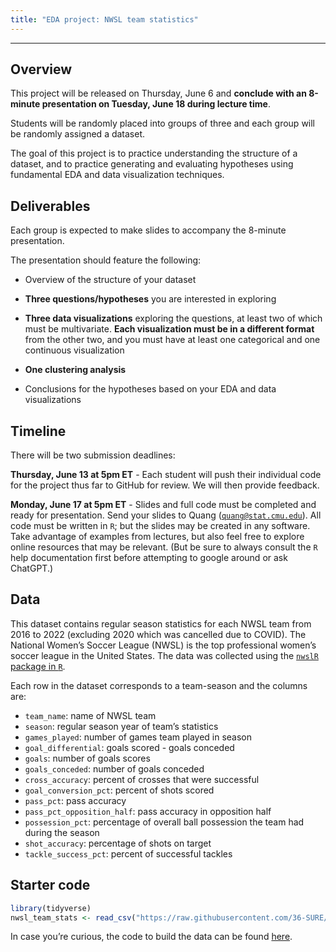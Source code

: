 ```yaml
---
title: "EDA project: NWSL team statistics"
---
```


---

## Overview

This project will be released on Thursday, June 6 and **conclude with an 8-minute presentation on Tuesday, June 18 during lecture time**.

Students will be randomly placed into groups of three and each group will be randomly assigned a dataset.

The goal of this project is to practice understanding the structure of a dataset, and to practice generating and evaluating hypotheses using fundamental EDA and data visualization techniques.

## Deliverables

Each group is expected to make slides to accompany the 8-minute presentation.

The presentation should feature the following:

-   Overview of the structure of your dataset

-   **Three questions/hypotheses** you are interested in exploring

-   **Three data visualizations** exploring the questions, at least two of which must be multivariate. **Each visualization must be in a different format** from the other two, and you must have at least one categorical and one continuous visualization

-   **One clustering analysis**

-   Conclusions for the hypotheses based on your EDA and data visualizations

## Timeline

There will be two submission deadlines:

**Thursday, June 13 at 5pm ET** - Each student will push their individual code for the project thus far to GitHub for review. We will then provide feedback.

**Monday, June 17 at 5pm ET** - Slides and full code must be completed and ready for presentation. Send your slides to Quang ([`quang@stat.cmu.edu`](mailto:quang@stat.cmu.edu)). All code must be written in `R`; but the slides may be created in any software. Take advantage of examples from lectures, but also feel free to explore online resources that may be relevant. (But be sure to always consult the `R` help documentation first before attempting to google around or ask ChatGPT.)

## Data

This dataset contains regular season statistics for each NWSL team from 2016 to 2022 (excluding 2020 which was cancelled due to COVID). The National Women's Soccer League (NWSL) is the top professional women’s soccer league in the United States. The data was collected using the [`nwslR` package in `R`](https://github.com/nwslR/nwslR).

Each row in the dataset corresponds to a team-season and the columns are:

-   `team_name`: name of NWSL team
-   `season`: regular season year of team's statistics
-   `games_played`: number of games team played in season
-   `goal_differential`: goals scored - goals conceded
-   `goals`: number of goals scores
-   `goals_conceded`: number of goals conceded
-   `cross_accuracy`: percent of crosses that were successful
-   `goal_conversion_pct`: percent of shots scored
-   `pass_pct`: pass accuracy
-   `pass_pct_opposition_half`: pass accuracy in opposition half
-   `possession_pct`: percentage of overall ball possession the team had during the season
-   `shot_accuracy`: percentage of shots on target
-   `tackle_success_pct`: percent of successful tackles

## Starter code

```r
library(tidyverse)
nwsl_team_stats <- read_csv("https://raw.githubusercontent.com/36-SURE/2024/main/data/nwsl_team_stats.csv")
```

In case you're curious, the code to build the data can be found [here](https://github.com/SCOREnetworkorg/sports-data-repository/blob/main/_prep/nwsl-team-stats/init-nwsl-team-season-stats.R).
